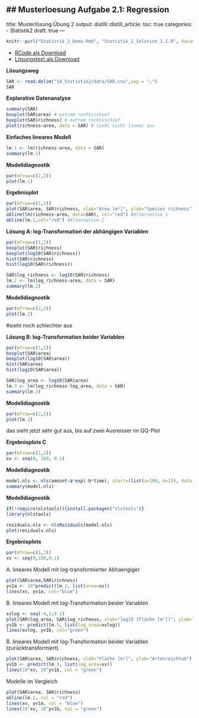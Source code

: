 ## Musterloesung Aufgabe 2.1: Regression
---
title: Musterlösung Übung 2
output: 
  distill::distill_article:
    toc: true
categories:
- Statistik2
draft: true
---

```r
knitr::purl("Statistik_2_Demo.Rmd", "Statistik_2_Solution_2.1.R", documentation = 0)
```


- [RCode als Download](Statistik_2_Solution_2.1.R)
- [Lösungstext als Download](14_Statistik2/Statistik_Loesung_2.1.pdf)



**Lösungsweg**

```r
SAR <- read.delim("14_Statistik2/data/SAR.csv",sep = ";")
SAR
```


**Explorative Datenanalyse**
```r
summary(SAR)
boxplot(SAR$area) # extrem rechtsschief
boxplot(SAR$richness) # extrem rechtsschief
plot(richness~area, data = SAR) # sieht nicht linear aus
```



**Einfaches lineares Modell**
```r
lm.1 <- lm(richness~area, data = SAR)
summary(lm.1)
```


**Modelldiagnostik**
```r
par(mfrow=c(2,2))
plot(lm.1)
```

**Ergebnisplot**
```r
par(mfrow=c(1,1))
plot(SAR$area, SAR$richness, xlab="Area [m²]", ylab="Species richness")
abline(lm(richness~area, data=SAR), col="red") #Alternative 1
abline(lm.1,col="red") #Alternative 2
```


**Lösung A: log-Transformation der abhängigen Variablen**
```r
par(mfrow=c(1,2))
boxplot(SAR$richness)
boxplot(log10(SAR$richness))
hist(SAR$richness)
hist(log10(SAR$richness))

SAR$log_richness <- log10(SAR$richness)
lm.2 <- lm(log_richness~area, data = SAR)
summary(lm.2)
```

**Modelldiagnostik**
```r
par(mfrow=c(2,2))
plot(lm.2)
```
#sieht noch schlechter aus


**Lösung B: log-Transformation beider Variablen**

```r
par(mfrow=c(1,2))
boxplot(SAR$area)
boxplot(log10(SAR$area))
hist(SAR$area)
hist(log10(SAR$area))

SAR$log_area <- log10(SAR$area)
lm.3 <- lm(log_richness~log_area, data = SAR)
summary(lm.3)
```


**Modelldiagnostik**
```r
par(mfrow=c(2,2))
plot(lm.3)
```
das sieht jetzt sehr gut aus, bis auf zwei Ausreisser im QQ-Plot


**Ergebnisplots C **

```r
par(mfrow=c(1,1))
xv <- seq(0, 100, 0.1)


```


**Modelldiagnostik**
```r
model.nls <- nls(amount~a*exp(-b*time), start=(list(a=100, b=1)), data = decay)
summary(model.nls)
```

**Modelldiagnostik**
```r
if(!require(nlstools)){install.packages("nlstools")}
library(nlstools)

residuals.nls <- nlsResiduals(model.nls)
plot(residuals.nls)
```

**Ergebnisplots**
```r
par(mfrow=c(1,1))
xv <- seq(0,100,0.1)
```

A. lineares Modell mit log-transformierter Abhaengiger
```r
plot(SAR$area,SAR$richness)
yv1a <- 10^predict(lm.2, list(area=xv))
lines(xv, yv1a, col="blue")
```

B. lineares Modell mit log-Transformation beider Variablen
```r
xvlog <- seq(-4,2,0.1)
plot(SAR$log_area, SAR$log_richness, xlab="log10 (Fläche [m²])", ylab="log10 (Artenreichtum)")
yv1b <- predict(lm.3, list(log_area=xvlog))
lines(xvlog, yv1b, col="green")
```


B. lineares Modell mit log-Transformation beider Variablen (zurücktransformiert)

```r
plot(SAR$area, SAR$richness, xlab="Fläche [m²]", ylab="Artenreichtum")
yv1b <- predict(lm.3, list(log_area=xv))
lines(10^xv, 10^yv1b, col = "green")
```

Modelle im Vergleich
```r
plot(SAR$area, SAR$richness)
abline(lm.1, col = "red")
lines(xv, yv1a, col = "blue")
lines(10^xv, 10^yv1b, col = "green")
```

